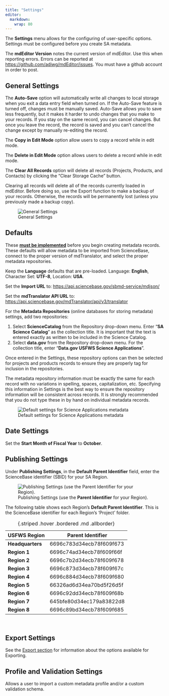 ```yaml
---
title: "Settings"
editor: 
  markdown: 
    wrap: 80
---
```


The **Settings** menu allows for the configuring of user-specific options. 
Settings must be configured before you create SA metadata.

The **mdEditor Version** notes the current version of
mdEditor. Use this when reporting errors. Errors can be reported at
<https://github.com/adiwg/mdEditor/issues>. You must have a github account in
order to post.

## General Settings

The **Auto-Save** option will automatically write all changes to local storage 
when you exit a data entry field when turned on. If the Auto-Save
feature is turned off, changes must be manually saved. Auto-Save allows you to 
save less frequently, but it makes it harder to undo
changes that you make to your records. If you stay on the same record, you can
cancel changes. But once you leave the record, the record is saved and you can’t
cancel the change except by manually re-editing the record.

The **Copy in Edit Mode** option allow users to copy a record while in edit mode.

The **Delete in Edit Mode** option allows users to delete a record while in edit mode.

The **Clear All Records** option will delete all records (Projects, Products, 
and Contacts) by clicking the "Clear Storage Cache" button.

::: {.callout-warning}
Clearing all records will delete all of the records currently
loaded in mdEditor. Before doing so, use the Export function to make a backup of
your records. Otherwise, the records will be permanently lost (unless you
previously made a backup copy).
:::

![General Settings](../assets/settings_general_Settings.png)

## Defaults

These **<u>must be implemented</u>** before you begin creating metadata records. 
These defaults will allow metadata to be imported from ScienceBase, connect to 
the proper version of mdTranslator, and select the proper metadata repositories. 

Keep the **Language** defaults that are pre-loaded. Language: **English**, 
Character Set: **UTF-8**, Location: **USA**.

Set the **Import URL** to: <https://api.sciencebase.gov/sbmd-service/mdjson/>

Set the **mdTranslator API URL** to:
<https://api.sciencebase.gov/mdTranslator/api/v3/translator>

For the **Metadata Repositories** (online databases for storing metadata) 
settings, add two repositories:

1.  Select **ScienceCatalog** from the Repository drop-down menu. Enter 
    “**SA Science Catalog**” as the collection title. It is important that the 
    text is entered exactly as written to be included in the Science Catalog.
2.  Select **data.gov** from the Repository drop-down menu. For the collection
    title, enter "**Data.gov USFWS Science Applications**".

Once entered in the Settings, these repository options can then be selected for 
projects and products records to ensure they are properly tag for inclusion in 
the repositories. 

::: {.callout-note appearance="minimal"}
The metadata repository information must be exactly the same for each record
with no variations in spelling, spaces, capitalization, etc. Specifying this
information in Settings is the best way to ensure the repository information
will be consistent across records. It is strongly recommended that you do not
type these in by hand on individual metadata records.
:::

![Default settings for Science Applications metadata](../assets/settings_defaults.png)

## Date Settings

Set the **Start Month of Fiscal Year** to **October**.  

## Publishing Settings

Under **Publishing Settings**, in the **Default Parent Identifier** field, 
enter the ScienceBase identifier (SBID) for your SA Region.

![Publishing Settings (use the **Parent Identifier** for your Region).](../assets/settings_publishing_settings_parentid.png)

The following table shows each Region's **Default Parent Identifier**. This is 
the ScienceBase identifier for each Region's 'Project' folder.

| USFWS Region     | Parent Identifier        |
|------------------|--------------------------|
| **Headquarters** | 6696c783d34ecb78f609f673 |
| **Region 1**     | 6696c74ad34ecb78f609f66f |
| **Region 2**     | 6696c7b2d34ecb78f609f678 |
| **Region 3**     | 6696c873d34ecb78f609f67c |
| **Region 4**     | 6696c884d34ecb78f609f680 |
| **Region 5**     | 66326ad6d34ea70bd5f26d5f |
| **Region 6**     | 6696c92dd34ecb78f609f68b |
| **Region 7**     | 645bfe80d34ec179a83822d8 |
| **Region 8**     | 6696c89bd34ecb78f609f685 |
: {.striped .hover .bordered .md .allborder} 

</br>

## Export Settings

See the [Export section](metadata_file_management/export.qmd#export-options) for
information about the options available for Exporting.

## Profile and Validation Settings

Allows a user to import a custom metadata profile and/or a custom validation
schema.
